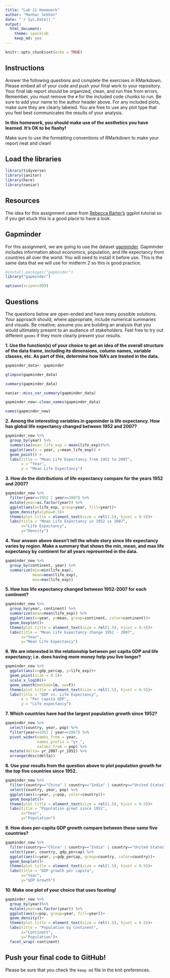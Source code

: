 ```yaml
---
title: "Lab 11 Homework"
author: "Manhar Sekhon"
date: "`r Sys.Date()`"
output:
  html_document: 
    theme: spacelab
    keep_md: yes
---
```


```r
knitr::opts_chunk$set(echo = TRUE)
```

## Instructions
Answer the following questions and complete the exercises in RMarkdown. Please embed all of your code and push your final work to your repository. Your final lab report should be organized, clean, and run free from errors. Remember, you must remove the `#` for the included code chunks to run. Be sure to add your name to the author header above. For any included plots, make sure they are clearly labeled. You are free to use any plot type that you feel best communicates the results of your analysis.  

**In this homework, you should make use of the aesthetics you have learned. It's OK to be flashy!**

Make sure to use the formatting conventions of RMarkdown to make your report neat and clean!  

## Load the libraries
```r
library(tidyverse)
library(janitor)
library(here)
library(naniar)
``` 

## Resources
The idea for this assignment came from [Rebecca Barter's](http://www.rebeccabarter.com/blog/2017-11-17-ggplot2_tutorial/) ggplot tutorial so if you get stuck this is a good place to have a look.  

## Gapminder
For this assignment, we are going to use the dataset [gapminder](https://cran.r-project.org/web/packages/gapminder/index.html). Gapminder includes information about economics, population, and life expectancy from countries all over the world. You will need to install it before use. This is the same data that we will use for midterm 2 so this is good practice.
```r
#install.packages("gapminder")
library("gapminder")
```

```r
options(scipen=999)
```

## Questions
The questions below are open-ended and have many possible solutions. Your approach should, where appropriate, include numerical summaries and visuals. Be creative; assume you are building an analysis that you would ultimately present to an audience of stakeholders. Feel free to try out different `geoms` if they more clearly present your results.  

**1. Use the function(s) of your choice to get an idea of the overall structure of the data frame, including its dimensions, column names, variable classes, etc. As part of this, determine how NA's are treated in the data.**  

```r
gapminder_data<- gapminder
```

```r
glimpse(gapminder_data)
```

```r
summary(gapminder_data)
```

```r
naniar::miss_var_summary(gapminder_data)
```

```r
gapminder_new<-clean_names(gapminder_data)
```

```r
names(gapminder_new)
```


**2. Among the interesting variables in gapminder is life expectancy. How has global life expectancy changed between 1952 and 2007?**

```r
gapminder_new %>%
  group_by(year) %>% 
  summarise(mean_life_exp = mean(life_exp))%>% 
  ggplot(aes(x = year, y=mean_life_exp)) +
  geom_point() +
  labs(title = "Mean Life Expectancy from 1952 to 2007",
       x = "Year",
       y = "Mean Life Expectancy")
```


**3. How do the distributions of life expectancy compare for the years 1952 and 2007?**

```r
gapminder_new %>% 
  filter(year==1952 | year==2007) %>% 
  mutate(year=as.factor(year)) %>% 
  ggplot(aes(x=life_exp, group=year, fill=year))+
  geom_density(alpha=0.5)+
  theme(plot.title = element_text(size = rel(1.5), hjust = 0.5))+
  labs(title = "Mean Life Expectancy in 1952 vs 2007",
       x="Life Expectancy",
       y="Density")
```

**4. Your answer above doesn't tell the whole story since life expectancy varies by region. Make a summary that shows the min, mean, and max life expectancy by continent for all years represented in the data.**

```r
gapminder_new %>% 
  group_by(continent, year) %>% 
  summarize(min=min(life_exp),
            mean=mean(life_exp),
            max=max(life_exp))
```


**5. How has life expectancy changed between 1952-2007 for each continent?**


```r
gapminder_new %>%
  group_by(year, continent) %>% 
  summarize(mean=mean(life_exp)) %>% 
  ggplot(aes(x=year, y=mean, group=continent, color=continent))+
  geom_boxplot()+
  theme(plot.title = element_text(size = rel(1.5), hjust = 0.5))+
  labs(title = "Mean Life Expectancy change 1952 - 2007",
       x="Year",
       y="Mean Life Expectancy")
```


**6. We are interested in the relationship between per capita GDP and life expectancy; i.e. does having more money help you live longer?**

```r
gapminder_new %>%
  ggplot(aes(x=gdp_percap, y=life_exp))+
  geom_point(size = 0.5)+
  scale_x_log10()+
  geom_smooth(method=lm, se=F)+
  theme(plot.title = element_text(size = rel(1.5), hjust = 0.5))+
  labs(title = "GDP vs. Life Expectancy",
       x = "Per capita GDP",
       y = "Life expectancy")
```

**7. Which countries have had the largest population growth since 1952?**

```r
gapminder_new %>% 
  select(country, year, pop) %>% 
  filter(year==1952 | year==2007) %>% 
  pivot_wider(names_from = year,
              names_prefix = "yr_",
              values_from = pop) %>% 
  mutate(delta= yr_2007-yr_1952) %>% 
  arrange(desc(delta))
```

**8. Use your results from the question above to plot population growth for the top five countries since 1952.**

```r
gapminder_new %>% 
  filter(country=="China" | country=="India" | country=="United States" | country=="Indonesia" | country=="Brazil") %>% 
  select(country, year, pop) %>% 
  ggplot(aes(x=year, y=pop, color=country))+
  geom_boxplot()+
  theme(plot.title = element_text(size = rel(1.5), hjust = 0.5))+
  labs(title = "Population growt since 1952",
       x="Year",
       y="Population")
```

**9. How does per-capita GDP growth compare between these same five countries?**

```r
gapminder_new %>% 
  filter(country=="China" | country=="India" | country=="United States" | country=="Indonesia" | country=="Brazil") %>% 
  select(year, country, gdp_percap) %>% 
  ggplot(aes(x=year, y=gdp_percap, group=country, color=country))+
  geom_boxplot()+
  theme(plot.title = element_text(size = rel(1.5), hjust = 0.5))+
  labs(title = "GDP growth per capita",
       x="Year",
       y="GDP Growth")
```

**10. Make one plot of your choice that uses faceting!**

```r
gapminder_new %>%
  group_by(year)%>% 
  mutate(year=as.factor(year)) %>%
  ggplot(aes(x=pop, group=year, fill=year))+
  geom_density()+
  theme(plot.title = element_text(size = rel(1.5), hjust = 0.5))+
  labs(title = "Population by Continent",
       x="Continent",
       y="Population")+ 
  facet_wrap(~continent)
```


## Push your final code to GitHub!
Please be sure that you check the `keep md` file in the knit preferences. 